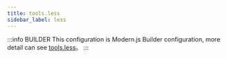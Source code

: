 ```yaml
---
title: tools.less
sidebar_label: less
---
```


:::info BUILDER
This configuration is Modern.js Builder configuration, more detail can see [tools.less](https://modernjs.dev/builder/en/api/config-tools.html#tools-less)。
:::


<Main />
